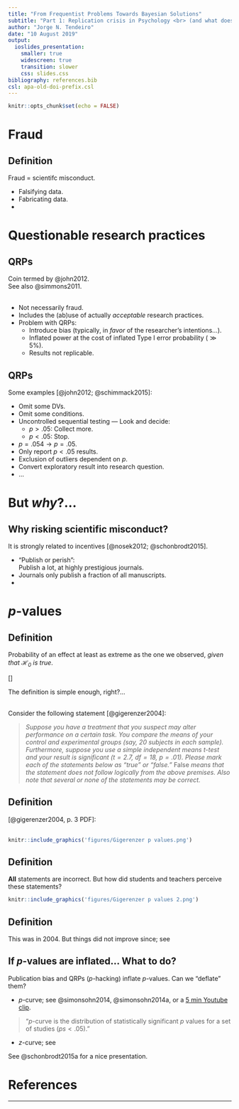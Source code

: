 ```yaml
---
title: "From Frequentist Problems Towards Bayesian Solutions"
subtitle: "Part 1: Replication crisis in Psychology <br> (and what does Statistics have to do with it)"
author: "Jorge N. Tendeiro"
date: "10 August 2019"
output: 
  ioslides_presentation:
    smaller: true
    widescreen: true
    transition: slower
    css: slides.css
bibliography: references.bib
csl: apa-old-doi-prefix.csl
---
```


```r
knitr::opts_chunk$set(echo = FALSE)
```

# Fraud

## Definition
Fraud = scientifc misconduct.

- Falsifying data.
- Fabricating data.
- 





# Questionable research practices

## QRPs
Coin termed by @john2012.<br>
See also @simmons2011.
<br><br>

- Not necessarily fraud.
- Includes the (ab)use of actually *acceptable* research practices.
- Problem with QRPs:<br>
    * Introduce bias (typically, in *favor* of the researcher's intentions...).
    * Inflated power at the cost of inflated Type I error probability ($\gg 5\%$).
    * Results not replicable.

## QRPs
Some examples [@john2012; @schimmack2015]: 

- Omit some DVs.
- Omit some conditions.
- Uncontrolled sequential testing --- Look and decide:
    * $p > .05$: Collect more.
    * $p < .05$: Stop.
- $p = .054 \longrightarrow p = .05$.
- Only report $p<.05$ results.
- Exclusion of outliers dependent on $p$.
- Convert exploratory result into research question.
- ...


# But *why*?...

## Why risking scientific misconduct?
It is strongly related to incentives [@nosek2012; @schonbrodt2015].

- "Publish or perish":<br>
Publish a lot, at highly prestigious journals.
- Journals only publish a fraction of all manuscripts.
- 

# $p$-values

## Definition
Probability of an effect at least as extreme as the one we observed, *given that $\mathcal{H}_0$ is true*.


\[\fbox{$ p\text{-value} = P\left(X_\text{obs} \text{ or more extreme}|\mathcal{H}_0\right) $}\]

The definition is simple enough, right?...
<br><br>

Consider the following statement [@gigerenzer2004]:

> *Suppose you have a treatment that you suspect may alter performance on a certain task. You compare the
means of your control and experimental groups (say, 20 subjects in each sample). Furthermore, suppose you
use a simple independent means $t$-test and your result is significant ($t = 2.7$, $df = 18$, $p = .01$). Please mark
each of the statements below as "true" or "false."* False *means that the statement does not follow logically
from the above premises. Also note that several or none of the statements may be correct.*

## Definition
[@gigerenzer2004, p. 3 PDF]:
<br><br>

```r
knitr::include_graphics('figures/Gigerenzer p values.png')
```

## Definition
**All** statements are incorrect. But how did students and teachers perceive these statements?

```r
knitr::include_graphics('figures/Gigerenzer p values 2.png')
```

## Definition
This was in 2004. But things did not improve since; see 



## If $p$-values are inflated... What to do?
Publication bias and QRPs ($p$-hacking) inflate $p$-values. Can we "deflate" them?

- $p$-curve; see @simonsohn2014, @simonsohn2014a, or a [5 min Youtube clip](https://www.youtube.com/watch?time_continue=298&v=V7pvYLZkcK4).

> "$p$-curve is the distribution of statistically significant $p$ values for a set of studies ($ps < .05$)."

- $z$-curve; see 

See @schonbrodt2015a for a nice presentation.



<style type="text/css">
slides > slide { overflow: scroll; }
}
</style>

# References

----



